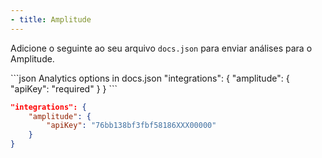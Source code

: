 ```yaml
---
- title: Amplitude
---
```


Adicione o seguinte ao seu arquivo `docs.json` para enviar análises para o Amplitude.

<CodeGroup>
  ```json Analytics options in docs.json
  "integrations": {
      "amplitude": {
          "apiKey": "required"
      }
  }
  ```

  ```json Example
  "integrations": {
      "amplitude": {
          "apiKey": "76bb138bf3fbf58186XXX00000"
      }
  }
  ```
</CodeGroup>
